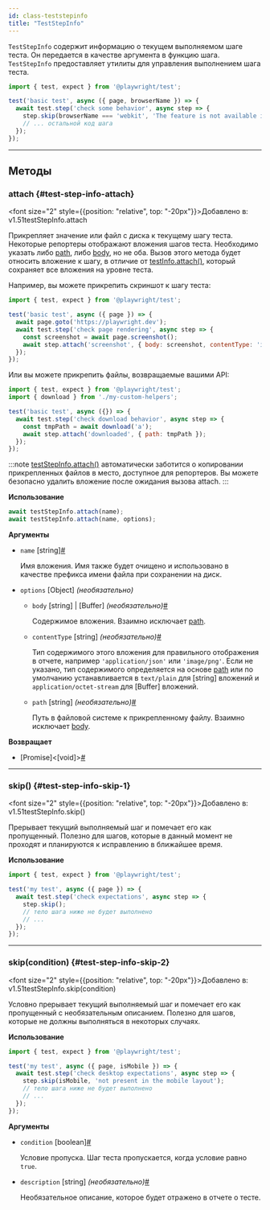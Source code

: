 ```yaml
---
id: class-teststepinfo
title: "TestStepInfo"
---
```


`TestStepInfo` содержит информацию о текущем выполняемом шаге теста. Он передается в качестве аргумента в функцию шага. `TestStepInfo` предоставляет утилиты для управления выполнением шага теста.

```js
import { test, expect } from '@playwright/test';

test('basic test', async ({ page, browserName }) => {
  await test.step('check some behavior', async step => {
    step.skip(browserName === 'webkit', 'The feature is not available in WebKit');
    // ... остальной код шага
  });
});
```

---

## Методы

### attach {#test-step-info-attach}

<font size="2" style={{position: "relative", top: "-20px"}}>Добавлено в: v1.51</font><x-search>testStepInfo.attach</x-search>

Прикрепляет значение или файл с диска к текущему шагу теста. Некоторые репортеры отображают вложения шагов теста. Необходимо указать либо [path](/api/class-teststepinfo.mdx#test-step-info-attach-option-path), либо [body](/api/class-teststepinfo.mdx#test-step-info-attach-option-body), но не оба. Вызов этого метода будет относить вложение к шагу, в отличие от [testInfo.attach()](/api/class-testinfo.mdx#test-info-attach), который сохраняет все вложения на уровне теста.

Например, вы можете прикрепить скриншот к шагу теста:

```js
import { test, expect } from '@playwright/test';

test('basic test', async ({ page }) => {
  await page.goto('https://playwright.dev');
  await test.step('check page rendering', async step => {
    const screenshot = await page.screenshot();
    await step.attach('screenshot', { body: screenshot, contentType: 'image/png' });
  });
});
```

Или вы можете прикрепить файлы, возвращаемые вашими API:

```js
import { test, expect } from '@playwright/test';
import { download } from './my-custom-helpers';

test('basic test', async ({}) => {
  await test.step('check download behavior', async step => {
    const tmpPath = await download('a');
    await step.attach('downloaded', { path: tmpPath });
  });
});
```

:::note
[testStepInfo.attach()](/api/class-teststepinfo.mdx#test-step-info-attach) автоматически заботится о копировании прикрепленных файлов в место, доступное для репортеров. Вы можете безопасно удалить вложение после ожидания вызова attach.
:::

**Использование**

```js
await testStepInfo.attach(name);
await testStepInfo.attach(name, options);
```

**Аргументы**
- `name` [string]<a aria-hidden="true" tabIndex="-1" class="list-anchor-link" id="test-step-info-attach-option-name"/><a href="#test-step-info-attach-option-name" class="list-anchor">#</a>
  
  Имя вложения. Имя также будет очищено и использовано в качестве префикса имени файла при сохранении на диск.
- `options` [Object] *(необязательно)*
  - `body` [string] | [Buffer] *(необязательно)*<a aria-hidden="true" tabIndex="-1" class="list-anchor-link" id="test-step-info-attach-option-body"/><a href="#test-step-info-attach-option-body" class="list-anchor">#</a>
    
    Содержимое вложения. Взаимно исключает [path](/api/class-teststepinfo.mdx#test-step-info-attach-option-path).
  - `contentType` [string] *(необязательно)*<a aria-hidden="true" tabIndex="-1" class="list-anchor-link" id="test-step-info-attach-option-content-type"/><a href="#test-step-info-attach-option-content-type" class="list-anchor">#</a>
    
    Тип содержимого этого вложения для правильного отображения в отчете, например `'application/json'` или `'image/png'`. Если не указано, тип содержимого определяется на основе [path](/api/class-teststepinfo.mdx#test-step-info-attach-option-path) или по умолчанию устанавливается в `text/plain` для [string] вложений и `application/octet-stream` для [Buffer] вложений.
  - `path` [string] *(необязательно)*<a aria-hidden="true" tabIndex="-1" class="list-anchor-link" id="test-step-info-attach-option-path"/><a href="#test-step-info-attach-option-path" class="list-anchor">#</a>
    
    Путь в файловой системе к прикрепленному файлу. Взаимно исключает [body](/api/class-teststepinfo.mdx#test-step-info-attach-option-body).

**Возвращает**
- [Promise]&lt;[void]&gt;<a aria-hidden="true" tabIndex="-1" class="list-anchor-link" id="test-step-info-attach-return"/><a href="#test-step-info-attach-return" class="list-anchor">#</a>

---

### skip() {#test-step-info-skip-1}

<font size="2" style={{position: "relative", top: "-20px"}}>Добавлено в: v1.51</font><x-search>testStepInfo.skip()</x-search>

Прерывает текущий выполняемый шаг и помечает его как пропущенный. Полезно для шагов, которые в данный момент не проходят и планируются к исправлению в ближайшее время.

**Использование**

```js
import { test, expect } from '@playwright/test';

test('my test', async ({ page }) => {
  await test.step('check expectations', async step => {
    step.skip();
    // тело шага ниже не будет выполнено
    // ...
  });
});
```

---

### skip(condition) {#test-step-info-skip-2}

<font size="2" style={{position: "relative", top: "-20px"}}>Добавлено в: v1.51</font><x-search>testStepInfo.skip(condition)</x-search>

Условно прерывает текущий выполняемый шаг и помечает его как пропущенный с необязательным описанием. Полезно для шагов, которые не должны выполняться в некоторых случаях.

**Использование**

```js
import { test, expect } from '@playwright/test';

test('my test', async ({ page, isMobile }) => {
  await test.step('check desktop expectations', async step => {
    step.skip(isMobile, 'not present in the mobile layout');
    // тело шага ниже не будет выполнено
    // ...
  });
});
```

**Аргументы**
- `condition` [boolean]<a aria-hidden="true" tabIndex="-1" class="list-anchor-link" id="test-step-info-skip-2-option-condition"/><a href="#test-step-info-skip-2-option-condition" class="list-anchor">#</a>
  
  Условие пропуска. Шаг теста пропускается, когда условие равно `true`.
- `description` [string] *(необязательно)*<a aria-hidden="true" tabIndex="-1" class="list-anchor-link" id="test-step-info-skip-2-option-description"/><a href="#test-step-info-skip-2-option-description" class="list-anchor">#</a>
  
  Необязательное описание, которое будет отражено в отчете о тесте.